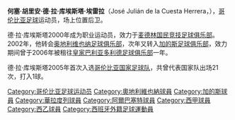 {{BLP unsourced|time=2009-06-03T03:43:43+00:00}}
'''何塞·胡里安·德·拉·库埃斯塔·埃雷拉'''（José Julián de la Cuesta Herrera，{{bd|1983年|2月10日|||C}}），[[哥伦比亚|哥伦比亚]][[足球|足球]]运动员，场上位置后卫。

德·拉·库埃斯塔2000年成为职业运动员，效力于[[麦德林国民竞技足球俱乐部|麦德林国民竞技足球俱乐部]]。2002年，他转会[[奥地利维也纳足球俱乐部|奥地利维也纳足球俱乐部]]，次年又转入[[加的斯足球俱乐部|加的斯足球俱乐部]]，效力期间曾于2006年被租往[[皇家巴利亚多利德足球俱乐部|皇家巴利亚多利德足球俱乐部]]一年。

德·拉·库埃斯塔2005年首次入选[[哥伦比亚国家足球队|哥伦比亚国家足球队]]，共曾代表国家队出场21次，打入1球。

{{DEFAULTSORT:Cuesta, Jose De La}}
[[Category:哥伦比亚足球运动员|Category:哥伦比亚足球运动员]]
[[Category:奧地利維也納球員|Category:奧地利維也納球員]]
[[Category:加的斯球員|Category:加的斯球員]]
[[Category:華拉度列球員|Category:華拉度列球員]]
[[Category:阿爾巴塞特球員|Category:阿爾巴塞特球員]]
[[Category:西甲球員|Category:西甲球員]]
[[Category:西乙球員|Category:西乙球員]]
[[Category:西班牙外籍足球運動員|Category:西班牙外籍足球運動員]]